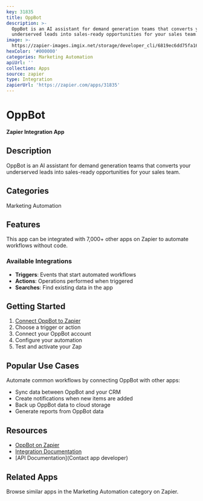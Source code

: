 ```yaml
---
key: 31835
title: OppBot
description: >-
  OppBot is an AI assistant for demand generation teams that converts your
  underserved leads into sales-ready opportunities for your sales team.
image: >-
  https://zapier-images.imgix.net/storage/developer_cli/6819ec6dd75fa16ab01bf4efcef794fe.png?auto=format%2Ccompress&ixlib=python-3.0.0&q=50
hexColor: '#000000'
categories: Marketing Automation
apiUrl: ''
collection: Apps
source: zapier
type: Integration
zapierUrl: 'https://zapier.com/apps/31835'
---
```

# OppBot

**Zapier Integration App**

## Description

OppBot is an AI assistant for demand generation teams that converts your underserved leads into sales-ready opportunities for your sales team.

## Categories

Marketing Automation

## Features

This app can be integrated with 7,000+ other apps on Zapier to automate workflows without code.

### Available Integrations

- **Triggers**: Events that start automated workflows
- **Actions**: Operations performed when triggered
- **Searches**: Find existing data in the app

## Getting Started

1. [Connect OppBot to Zapier](https://zapier.com/apps/31835)
2. Choose a trigger or action
3. Connect your OppBot account
4. Configure your automation
5. Test and activate your Zap

## Popular Use Cases

Automate common workflows by connecting OppBot with other apps:

- Sync data between OppBot and your CRM
- Create notifications when new items are added
- Back up OppBot data to cloud storage
- Generate reports from OppBot data

## Resources

- [OppBot on Zapier](https://zapier.com/apps/31835)
- [Integration Documentation](https://zapier.com/apps/31835/integrations)
- [API Documentation](Contact app developer)

## Related Apps

Browse similar apps in the Marketing Automation category on Zapier.
